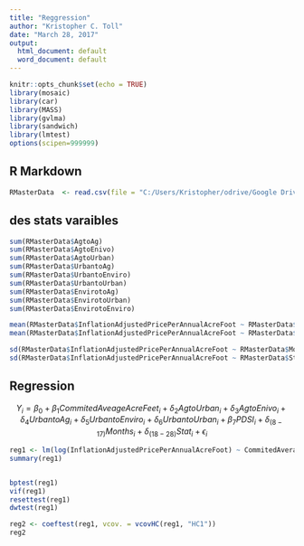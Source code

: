 ```yaml
---
title: "Reggression"
author: "Kristopher C. Toll"
date: "March 28, 2017"
output:
  html_document: default
  word_document: default
---
```


```r
knitr::opts_chunk$set(echo = TRUE)
library(mosaic)
library(car)
library(MASS)
library(gvlma)
library(sandwich)
library(lmtest)
options(scipen=999999)
```

## R Markdown


```r
RMasterData  <- read.csv(file = "C:/Users/Kristopher/odrive/Google Drive/Water Transfer Project/Modified_Data_Models/MasterData_regression.csv", header = TRUE)
```

## des stats varaibles

```r
sum(RMasterData$AgtoAg)
sum(RMasterData$AgtoEnivo)
sum(RMasterData$AgtoUrban)
sum(RMasterData$UrbantoAg)
sum(RMasterData$UrbantoEnviro)
sum(RMasterData$UrbantoUrban)
sum(RMasterData$EnvirotoAg)
sum(RMasterData$EnvirotoUrban)
sum(RMasterData$EnvirotoEnviro)

mean(RMasterData$InflationAdjustedPricePerAnnualAcreFoot ~ RMasterData$Month)
mean(RMasterData$InflationAdjustedPricePerAnnualAcreFoot ~ RMasterData$State)

sd(RMasterData$InflationAdjustedPricePerAnnualAcreFoot ~ RMasterData$Month)
sd(RMasterData$InflationAdjustedPricePerAnnualAcreFoot ~ RMasterData$State)
```


## Regression

$$
  Y_i = \beta_0 + \beta_1 CommitedAveageAcreFeet_{i} + \delta_2 AgtoUrban_{i} + \delta_3 AgtoEnivo_{i} + \delta_4 UrbantoAg_{i} +
  \delta_5 UrbantoEnviro_{i} + \delta_6 UrbantoUrban_{i}
  + \beta_7 PDSI_{i} + \delta_(8-17) Months_{i} + \delta_(18-28) Stat_{i} + \epsilon_i
$$

```r
reg1 <- lm(log(InflationAdjustedPricePerAnnualAcreFoot) ~ CommitedAverageAcreFeet + AgtoUrban + AgtoEnivo + UrbantoAg + UrbantoEnviro + UrbantoUrban + PDSI + Jan + Feb + Mar + Apr + May + Jun + Jul.Aug + Oct + Nov + Dec + AZ + CA + ID + MT + NM + NV + OR + TX + UT + WA + WY, data = RMasterData)
summary(reg1)


bptest(reg1)
vif(reg1)
resettest(reg1)
dwtest(reg1)
```

```r
reg2 <- coeftest(reg1, vcov. = vcovHC(reg1, "HC1"))
reg2
```